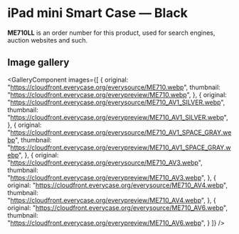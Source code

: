 
# iPad mini Smart Case — Black

<Callout type='info' emoji='👉🏻'>**ME710LL** is an order number for this product, used for search engines, auction websites and such.</Callout>

## Image gallery

<GalleryComponent
    images={[
      {
        original: "https://cloudfront.everycase.org/everysource/ME710.webp",
        thumbnail: "https://cloudfront.everycase.org/everypreview/ME710.webp",
      },
      {
        original: "https://cloudfront.everycase.org/everysource/ME710_AV1_SILVER.webp",
        thumbnail: "https://cloudfront.everycase.org/everypreview/ME710_AV1_SILVER.webp",
      },
      {
        original: "https://cloudfront.everycase.org/everysource/ME710_AV1_SPACE_GRAY.webp",
        thumbnail: "https://cloudfront.everycase.org/everypreview/ME710_AV1_SPACE_GRAY.webp",
      },
      {
        original: "https://cloudfront.everycase.org/everysource/ME710_AV3.webp",
        thumbnail: "https://cloudfront.everycase.org/everypreview/ME710_AV3.webp",
      },
      {
        original: "https://cloudfront.everycase.org/everysource/ME710_AV4.webp",
        thumbnail: "https://cloudfront.everycase.org/everypreview/ME710_AV4.webp",
      },
      {
        original: "https://cloudfront.everycase.org/everysource/ME710_AV6.webp",
        thumbnail: "https://cloudfront.everycase.org/everypreview/ME710_AV6.webp",
      }
    ]}
  />

